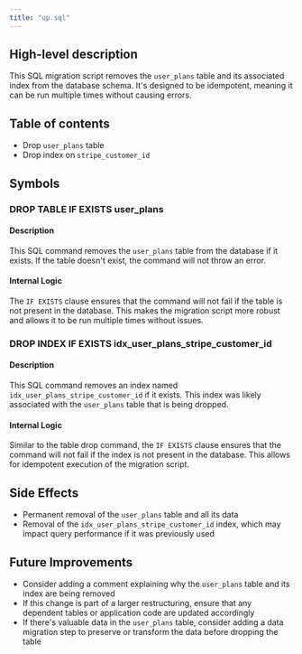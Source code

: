 ```yaml
---
title: "up.sql"
---
```


## High-level description
This SQL migration script removes the `user_plans` table and its associated index from the database schema. It's designed to be idempotent, meaning it can be run multiple times without causing errors.

## Table of contents
- Drop `user_plans` table
- Drop index on `stripe_customer_id`

## Symbols

### DROP TABLE IF EXISTS user_plans
#### Description
This SQL command removes the `user_plans` table from the database if it exists. If the table doesn't exist, the command will not throw an error.

#### Internal Logic
The `IF EXISTS` clause ensures that the command will not fail if the table is not present in the database. This makes the migration script more robust and allows it to be run multiple times without issues.

### DROP INDEX IF EXISTS idx_user_plans_stripe_customer_id
#### Description
This SQL command removes an index named `idx_user_plans_stripe_customer_id` if it exists. This index was likely associated with the `user_plans` table that is being dropped.

#### Internal Logic
Similar to the table drop command, the `IF EXISTS` clause ensures that the command will not fail if the index is not present in the database. This allows for idempotent execution of the migration script.

## Side Effects
- Permanent removal of the `user_plans` table and all its data
- Removal of the `idx_user_plans_stripe_customer_id` index, which may impact query performance if it was previously used

## Future Improvements
- Consider adding a comment explaining why the `user_plans` table and its index are being removed
- If this change is part of a larger restructuring, ensure that any dependent tables or application code are updated accordingly
- If there's valuable data in the `user_plans` table, consider adding a data migration step to preserve or transform the data before dropping the table